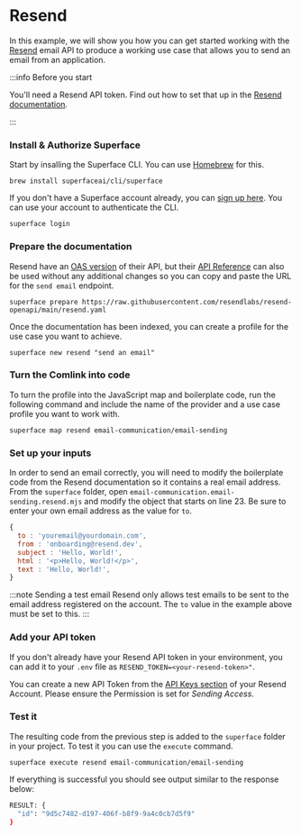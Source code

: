 # Resend

In this example, we will show you how you can get started working with the [Resend](https://resend.com/) email API to produce a working use case that allows you to send an email from an application.

:::info Before you start

You'll need a Resend API token. Find out how to set that up in the [Resend documentation](https://resend.com/docs/introduction).

:::

<div class="count-steps-h3">

### Install & Authorize Superface

Start by insalling the Superface CLI. You can use [Homebrew](https://brew.sh/) for this.

```shell
brew install superfaceai/cli/superface
```

If you don't have a Superface account already, you can [sign up here](https://superface.ai/create-account). You can use your account to authenticate the CLI.

```shell
superface login
```

### Prepare the documentation

Resend have an [OAS version](https://raw.githubusercontent.com/resendlabs/resend-openapi/main/resend.yaml) of their API, but their [API Reference](https://resend.com/docs/api-reference/introduction) can also be used without any additional changes so you can copy and paste the URL for the `send email` endpoint.

```shell
superface prepare https://raw.githubusercontent.com/resendlabs/resend-openapi/main/resend.yaml
```

Once the documentation has been indexed, you can create a profile for the use case you want to achieve.

```shell
superface new resend "send an email"
```

### Turn the Comlink into code

To turn the profile into the JavaScript map and boilerplate code, run the following command and include the name of the provider and a use case profile you want to work with.

```shell
superface map resend email-communication/email-sending
```

### Set up your inputs

In order to send an email correctly, you will need to modify the boilerplate code from the Resend documentation so it contains a real email address. From the `superface` folder, open `email-communication.email-sending.resend.mjs` and modify the object that starts on line 23. Be sure to enter your own email address as the value for `to`.

```js
{
  to : 'youremail@yourdomain.com',
  from : 'onboarding@resend.dev',
  subject : 'Hello, World!',
  html : '<p>Hello, World!</p>',
  text : 'Hello, World!',
}
```

:::note Sending a test email
Resend only allows test emails to be sent to the email address registered on the account. The `to` value in the example above must be set to this.
:::

### Add your API token

If you don't already have your Resend API token in your environment, you can add it to your `.env` file as `RESEND_TOKEN=<your-resend-token>"`.

You can create a new API Token from the [API Keys section](https://resend.com/api-keys) of your Resend Account. Please ensure the Permission is set for _Sending Access_.

### Test it

The resulting code from the previous step is added to the `superface` folder in your project. To test it you can use the `execute` command.

```shell
superface execute resend email-communication/email-sending
```

If everything is successful you should see output similar to the response below:

```bash
RESULT: {
  "id": "9d5c7482-d197-406f-b8f9-9a4c0cb7d5f9"
}
```

</div>
